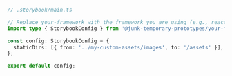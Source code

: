 ```ts
// .storybook/main.ts

// Replace your-framework with the framework you are using (e.g., react-webpack5, vue3-webpack5)
import type { StorybookConfig } from '@junk-temporary-prototypes/your-framework';

const config: StorybookConfig = {
  staticDirs: [{ from: '../my-custom-assets/images', to: '/assets' }],
};

export default config;
```
